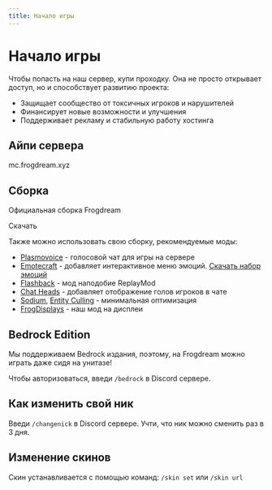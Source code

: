 ```yaml
---
title: Начало игры
---
```


# Начало игры

Чтобы попасть на наш сервер, купи проходку. Она не просто открывает доступ, но и способствует развитию проекта:

- Защищает сообщество от токсичных игроков и нарушителей
- Финансирует новые возможности и улучшения
- Поддерживает рекламу и стабильную работу хостинга

## Айпи сервера

<InfoBox color="green" copiable>
  mc.frogdream.xyz
</InfoBox>

## Сборка

Официальная сборка Frogdream 

<ButtonLink href="https://drive.google.com/file/d/1aqtD1oj0W7uUeDzoxHuYe2_xjiNT31Qv/view?usp=sharing">
  Скачать
</ButtonLink>

Также можно использовать свою сборку, рекомендуемые моды:
- [Plasmovoice](https://modrinth.com/plugin/plasmo-voice) - голосовой чат для игры на сервере
- [Emotecraft](https://modrinth.com/plugin/emotecraft) - добавляет интерактивное меню эмоций. [Скачать набор эмоций](https://docs.google.com/document/d/1AK0w8M1_oZ3Z3VxoETT4QJ-OjVsP1AzqE0kHhSazymQ/edit?tab=t.0)
- [Flashback](https://modrinth.com/mod/flashback) - мод наподобие ReplayMod
- [Chat Heads](https://modrinth.com/mod/chat-heads) - добавляет отображение голов игроков в чате
- [Sodium](https://modrinth.com/mod/sodium), [Entity Culling](https://modrinth.com/mod/entityculling) - минимальная оптимизация
- [FrogDisplays](https://modrinth.com/mod/frogdisplays) - наш мод на дисплеи

## Bedrock Edition

Мы поддерживаем Bedrock издания, поэтому, на Frogdream можно играть даже сидя на унитазе!

Чтобы авторизоваться, введи `/bedrock` в Discord сервере.

## Как изменить свой ник

Введи `/changenick` в Discord сервере. Учти, что ник можно сменить раз в 3 дня.

## Изменение скинов

Скин устанавливается с помощью команд: `/skin set` или `/skin url`

